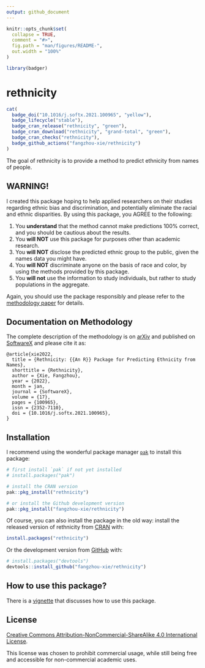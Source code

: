 ```yaml
---
output: github_document
---
```


<!-- README.md is generated from README.Rmd. Please edit that file -->

```r
knitr::opts_chunk$set(
  collapse = TRUE,
  comment = "#>",
  fig.path = "man/figures/README-",
  out.width = "100%"
)
```

```r
library(badger)
```

# rethnicity

<!-- badges: start -->
```r
cat(
  badge_doi("10.1016/j.softx.2021.100965", "yellow"),
  badge_lifecycle("stable"),
  badge_cran_release("rethnicity", "green"),
  badge_cran_download("rethnicity", "grand-total", "green"),
  badge_cran_checks("rethnicity"),
  badge_github_actions("fangzhou-xie/rethnicity")
)
```
<!-- badges: end -->

<!-- [![Lifecycle: deprecated](https://img.shields.io/badge/lifecycle-deprecated-orange.svg)](https://lifecycle.r-lib.org/articles/stages.html#deprecated) -->


The goal of rethnicity is to provide a method to predict ethnicity from names of people.

## WARNING!

I created this package hoping to help applied researchers on their studies regarding ethnic bias and discrimination, and potentially eliminate the racial and ethnic disparities. By using this package, you AGREE to the following:

1.  You **understand** that the method cannot make predictions 100% correct, and you should be cautious about the results.
2.  You **will NOT** use this package for purposes other than academic research.
3.  You **will NOT** disclose the predicted ethnic group to the public, given the names data you might have.
4.  You **will NOT** discriminate anyone on the basis of race and color, by using the methods provided by this package.
5.  You **will not** use the information to study individuals, but rather to study populations in the aggregate.

Again, you should use the package responsibly and please refer to the [methodology paper](#documentation-on-methodology) for details.

## Documentation on Methodology {#documentation-on-methodology}

The complete description of the methodology is on [arXiv](https://arxiv.org/abs/2109.09228) and published on [SoftwareX](https://doi.org/10.1016/j.softx.2021.100965) and please cite it as:

```         
@article{xie2022,
  title = {Rethnicity: {{An R}} Package for Predicting Ethnicity from Names},
  shorttitle = {Rethnicity},
  author = {Xie, Fangzhou},
  year = {2022},
  month = jan,
  journal = {SoftwareX},
  volume = {17},
  pages = {100965},
  issn = {2352-7110},
  doi = {10.1016/j.softx.2021.100965},
}
```

## Installation

I recommend using the wonderful package manager [`pak`](https://github.com/r-lib/pak) to install this package:

``` r
# first install `pak` if not yet installed
# install.packages("pak")

# install the CRAN version
pak::pkg_install("rethnicity")

# or install the Github development version
pak::pkg_install("fangzhou-xie/rethnicity")
```

Of course, you can also install the package in the old way: install the released version of rethnicity from [CRAN](https://CRAN.R-project.org) with:

``` r
install.packages("rethnicity")
```

Or the development version from [GitHub](https://github.com/) with:

``` r
# install.packages("devtools")
devtools::install_github("fangzhou-xie/rethnicity")
```

## How to use this package?

There is a [vignette](https://fangzhou-xie.github.io/rethnicity/articles/introduction.html) that discusses how to use this package.

## License

[Creative Commons Attribution-NonCommercial-ShareAlike 4.0 International License](https://creativecommons.org/licenses/by-nc-sa/4.0/).

This license was chosen to prohibit commercial usage, while still being free and accessible for non-commercial academic uses.
